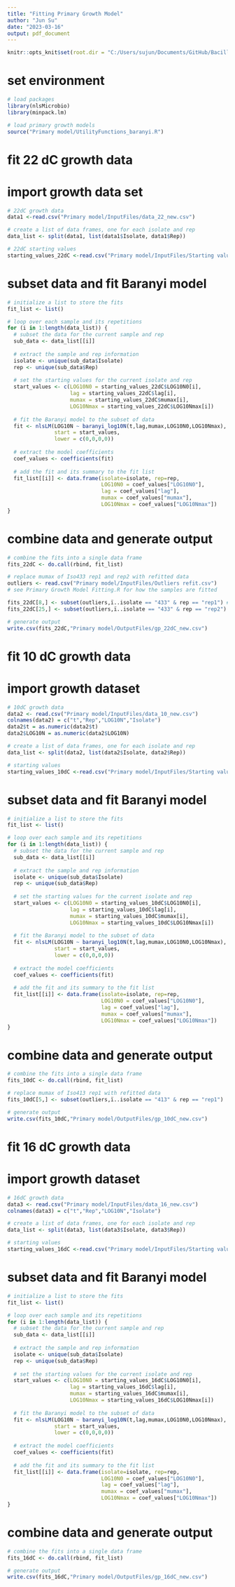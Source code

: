 ```yaml
---
title: "Fitting Primary Growth Model"
author: "Jun Su"
date: "2023-03-16"
output: pdf_document
---
```


```r
knitr::opts_knit$set(root.dir = "C:/Users/sujun/Documents/GitHub/Bacillus-cereus-exposure-assessment-model")
```

# set environment
```r
# load packages
library(nlsMicrobio)
library(minpack.lm)

# load primary growth models
source("Primary model/UtilityFunctions_baranyi.R")
```

# fit 22 dC growth data 
# import growth data set 
```r
# 22dC growth data 
data1 <-read.csv("Primary model/InputFiles/data_22_new.csv")

# create a list of data frames, one for each isolate and rep
data_list <- split(data1, list(data1$Isolate, data1$Rep))

# 22dC starting values
starting_values_22dC <-read.csv("Primary model/InputFiles/Starting values_22dC.csv")
```

# subset data and fit Baranyi model
```r
# initialize a list to store the fits
fit_list <- list()

# loop over each sample and its repetitions
for (i in 1:length(data_list)) {
  # subset the data for the current sample and rep
  sub_data <- data_list[[i]]
  
  # extract the sample and rep information
  isolate <- unique(sub_data$Isolate)
  rep <- unique(sub_data$Rep)
  
  # set the starting values for the current isolate and rep
  start_values <- c(LOG10N0 = starting_values_22dC$LOG10N0[i],
                    lag = starting_values_22dC$lag[i],
                    mumax = starting_values_22dC$mumax[i],
                    LOG10Nmax = starting_values_22dC$LOG10Nmax[i])
  
  # fit the Baranyi model to the subset of data
  fit <- nlsLM(LOG10N ~ baranyi_log10N(t,lag,mumax,LOG10N0,LOG10Nmax), data=sub_data,
               start = start_values, 
               lower = c(0,0,0,0))
  
  # extract the model coefficients
  coef_values <- coefficients(fit)
  
  # add the fit and its summary to the fit list
  fit_list[[i]] <- data.frame(isolate=isolate, rep=rep, 
                              LOG10N0 = coef_values["LOG10N0"],
                              lag = coef_values["lag"],
                              mumax = coef_values["mumax"],
                              LOG10Nmax = coef_values["LOG10Nmax"])
}
```

# combine data and generate output 
```r
# combine the fits into a single data frame
fits_22dC <- do.call(rbind, fit_list)

# replace mumax of Iso433 rep1 and rep2 with refitted data 
outliers <- read.csv("Primary model/InputFiles/Outliers refit.csv")
# see Primary Growth Model Fitting.R for how the samples are fitted 

fits_22dC[8,] <- subset(outliers,ï..isolate == "433" & rep == "rep1") # Iso433 rep1 @ 22dC
fits_22dC[25,] <- subset(outliers,ï..isolate == "433" & rep == "rep2")  # Iso433 rep2 @ 22dC

# generate output
write.csv(fits_22dC,"Primary model/OutputFiles/gp_22dC_new.csv")
```

# fit 10 dC growth data 
# import growth dataset 
```r
# 10dC growth data 
data2 <- read.csv("Primary model/InputFiles/data_10_new.csv")
colnames(data2) = c("t","Rep","LOG10N","Isolate")
data2$t = as.numeric(data2$t)
data2$LOG10N = as.numeric(data2$LOG10N)

# create a list of data frames, one for each isolate and rep
data_list <- split(data2, list(data2$Isolate, data2$Rep))

# starting values
starting_values_10dC <-read.csv("Primary model/InputFiles/Starting values_10dC.csv")
```

# subset data and fit Baranyi model
```r
# initialize a list to store the fits
fit_list <- list()

# loop over each sample and its repetitions
for (i in 1:length(data_list)) {
  # subset the data for the current sample and rep
  sub_data <- data_list[[i]]
  
  # extract the sample and rep information
  isolate <- unique(sub_data$Isolate)
  rep <- unique(sub_data$Rep)
  
  # set the starting values for the current isolate and rep
  start_values <- c(LOG10N0 = starting_values_10dC$LOG10N0[i],
                    lag = starting_values_10dC$lag[i],
                    mumax = starting_values_10dC$mumax[i],
                    LOG10Nmax = starting_values_10dC$LOG10Nmax[i])
  
  # fit the Baranyi model to the subset of data
  fit <- nlsLM(LOG10N ~ baranyi_log10N(t,lag,mumax,LOG10N0,LOG10Nmax), data=sub_data,
               start = start_values, 
               lower = c(0,0,0,0))
  
  # extract the model coefficients
  coef_values <- coefficients(fit)
  
  # add the fit and its summary to the fit list
  fit_list[[i]] <- data.frame(isolate=isolate, rep=rep, 
                              LOG10N0 = coef_values["LOG10N0"],
                              lag = coef_values["lag"],
                              mumax = coef_values["mumax"],
                              LOG10Nmax = coef_values["LOG10Nmax"])
}
```

# combine data and generate output 
```r
# combine the fits into a single data frame
fits_10dC <- do.call(rbind, fit_list)

# replace mumax of Iso413 rep1 with refitted data 
fits_10dC[5,] <- subset(outliers,ï..isolate == "413" & rep == "rep1")  # Iso413 rep1 @ 10dC

# generate output
write.csv(fits_10dC,"Primary model/OutputFiles/gp_10dC_new.csv")
```

# fit 16 dC growth data 
# import growth dataset 
```r
# 16dC growth data 
data3 <- read.csv("Primary model/InputFiles/data_16_new.csv")
colnames(data3) = c("t","Rep","LOG10N","Isolate")

# create a list of data frames, one for each isolate and rep
data_list <- split(data3, list(data3$Isolate, data3$Rep))

# starting values
starting_values_16dC <-read.csv("Primary model/InputFiles/Starting values_16dC.csv")
```

# subset data and fit Baranyi model
```r
# initialize a list to store the fits
fit_list <- list()

# loop over each sample and its repetitions
for (i in 1:length(data_list)) {
  # subset the data for the current sample and rep
  sub_data <- data_list[[i]]
  
  # extract the sample and rep information
  isolate <- unique(sub_data$Isolate)
  rep <- unique(sub_data$Rep)
  
  # set the starting values for the current isolate and rep
  start_values <- c(LOG10N0 = starting_values_16dC$LOG10N0[i],
                    lag = starting_values_16dC$lag[i],
                    mumax = starting_values_16dC$mumax[i],
                    LOG10Nmax = starting_values_16dC$LOG10Nmax[i])
  
  # fit the Baranyi model to the subset of data
  fit <- nlsLM(LOG10N ~ baranyi_log10N(t,lag,mumax,LOG10N0,LOG10Nmax), data=sub_data,
               start = start_values, 
               lower = c(0,0,0,0))
  
  # extract the model coefficients
  coef_values <- coefficients(fit)
  
  # add the fit and its summary to the fit list
  fit_list[[i]] <- data.frame(isolate=isolate, rep=rep, 
                              LOG10N0 = coef_values["LOG10N0"],
                              lag = coef_values["lag"],
                              mumax = coef_values["mumax"],
                              LOG10Nmax = coef_values["LOG10Nmax"])
}
```

# combine data and generate output 
```r
# combine the fits into a single data frame
fits_16dC <- do.call(rbind, fit_list)

# generate output
write.csv(fits_16dC,"Primary model/OutputFiles/gp_16dC_new.csv")
```

